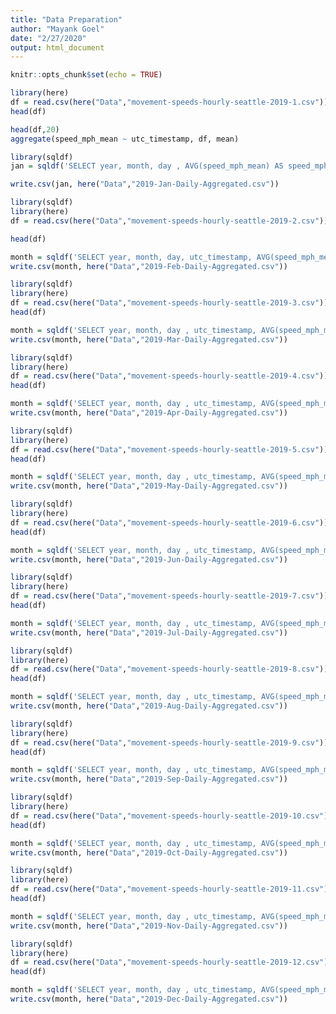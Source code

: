 ```yaml
---
title: "Data Preparation"
author: "Mayank Goel"
date: "2/27/2020"
output: html_document
---
```


```r
knitr::opts_chunk$set(echo = TRUE)
```

```r
library(here)
df = read.csv(here("Data","movement-speeds-hourly-seattle-2019-1.csv"))
head(df)
```


```r
head(df,20)
aggregate(speed_mph_mean ~ utc_timestamp, df, mean)
```


```r
library(sqldf)
jan = sqldf('SELECT year, month, day , AVG(speed_mph_mean) AS speed_mph_mean, AVG(speed_mph_stddev) AS speed_mph_stddev FROM df GROUP BY month, day')
```



```r
write.csv(jan, here("Data","2019-Jan-Daily-Aggregated.csv"))
```

```r
library(sqldf)
library(here)
df = read.csv(here("Data","movement-speeds-hourly-seattle-2019-2.csv"))
```

```r
head(df)
```


```r

month = sqldf('SELECT year, month, day, utc_timestamp, AVG(speed_mph_mean) AS speed_mph_mean, AVG(speed_mph_stddev) AS speed_mph_stddev FROM df GROUP BY month, day')
write.csv(month, here("Data","2019-Feb-Daily-Aggregated.csv"))
```

```r
library(sqldf)
library(here)
df = read.csv(here("Data","movement-speeds-hourly-seattle-2019-3.csv"))
head(df)
```

```r
month = sqldf('SELECT year, month, day , utc_timestamp, AVG(speed_mph_mean) AS speed_mph_mean, AVG(speed_mph_stddev) AS speed_mph_stddev FROM df GROUP BY month, day')
write.csv(month, here("Data","2019-Mar-Daily-Aggregated.csv"))
```

```r
library(sqldf)
library(here)
df = read.csv(here("Data","movement-speeds-hourly-seattle-2019-4.csv"))
head(df)
```

```r
month = sqldf('SELECT year, month, day , utc_timestamp, AVG(speed_mph_mean) AS speed_mph_mean, AVG(speed_mph_stddev) AS speed_mph_stddev FROM df GROUP BY month, day')
write.csv(month, here("Data","2019-Apr-Daily-Aggregated.csv"))
```


```r
library(sqldf)
library(here)
df = read.csv(here("Data","movement-speeds-hourly-seattle-2019-5.csv"))
head(df)
```

```r
month = sqldf('SELECT year, month, day , utc_timestamp, AVG(speed_mph_mean) AS speed_mph_mean, AVG(speed_mph_stddev) AS speed_mph_stddev FROM df GROUP BY month, day')
write.csv(month, here("Data","2019-May-Daily-Aggregated.csv"))
```

```r
library(sqldf)
library(here)
df = read.csv(here("Data","movement-speeds-hourly-seattle-2019-6.csv"))
head(df)
```

```r
month = sqldf('SELECT year, month, day , utc_timestamp, AVG(speed_mph_mean) AS speed_mph_mean, AVG(speed_mph_stddev) AS speed_mph_stddev FROM df GROUP BY month, day')
write.csv(month, here("Data","2019-Jun-Daily-Aggregated.csv"))
```

```r
library(sqldf)
library(here)
df = read.csv(here("Data","movement-speeds-hourly-seattle-2019-7.csv"))
head(df)
```

```r
month = sqldf('SELECT year, month, day , utc_timestamp, AVG(speed_mph_mean) AS speed_mph_mean, AVG(speed_mph_stddev) AS speed_mph_stddev FROM df GROUP BY month, day')
write.csv(month, here("Data","2019-Jul-Daily-Aggregated.csv"))
```

```r
library(sqldf)
library(here)
df = read.csv(here("Data","movement-speeds-hourly-seattle-2019-8.csv"))
head(df)
```

```r
month = sqldf('SELECT year, month, day , utc_timestamp, AVG(speed_mph_mean) AS speed_mph_mean, AVG(speed_mph_stddev) AS speed_mph_stddev FROM df GROUP BY month, day')
write.csv(month, here("Data","2019-Aug-Daily-Aggregated.csv"))
```

```r
library(sqldf)
library(here)
df = read.csv(here("Data","movement-speeds-hourly-seattle-2019-9.csv"))
head(df)
```

```r
month = sqldf('SELECT year, month, day , utc_timestamp, AVG(speed_mph_mean) AS speed_mph_mean, AVG(speed_mph_stddev) AS speed_mph_stddev FROM df GROUP BY month, day')
write.csv(month, here("Data","2019-Sep-Daily-Aggregated.csv"))
```

```r
library(sqldf)
library(here)
df = read.csv(here("Data","movement-speeds-hourly-seattle-2019-10.csv"))
head(df)
```

```r
month = sqldf('SELECT year, month, day , utc_timestamp, AVG(speed_mph_mean) AS speed_mph_mean, AVG(speed_mph_stddev) AS speed_mph_stddev FROM df GROUP BY month, day')
write.csv(month, here("Data","2019-Oct-Daily-Aggregated.csv"))
```

```r
library(sqldf)
library(here)
df = read.csv(here("Data","movement-speeds-hourly-seattle-2019-11.csv"))
head(df)
```

```r
month = sqldf('SELECT year, month, day , utc_timestamp, AVG(speed_mph_mean) AS speed_mph_mean, AVG(speed_mph_stddev) AS speed_mph_stddev FROM df GROUP BY month, day')
write.csv(month, here("Data","2019-Nov-Daily-Aggregated.csv"))
```

```r
library(sqldf)
library(here)
df = read.csv(here("Data","movement-speeds-hourly-seattle-2019-12.csv"))
head(df)
```

```r
month = sqldf('SELECT year, month, day , utc_timestamp, AVG(speed_mph_mean) AS speed_mph_mean, AVG(speed_mph_stddev) AS speed_mph_stddev FROM df GROUP BY month, day')
write.csv(month, here("Data","2019-Dec-Daily-Aggregated.csv"))
```
